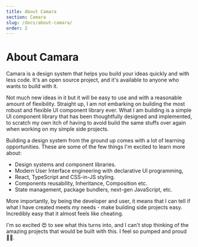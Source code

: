 ```yaml
---
title: About Camara
section: Camara
slug: /docs/about-camara/
order: 2
---
```


# About Camara

Camara is a design system that helps you build your ideas quickly and with less code. It's an open source project, and it's available to anyone who wants to build with it.

Not much new ideas in it but it will be easy to use and with a reasonable amount of flexibility. Straight up, I am not embarking on building the most robust and flexible UI component library ever. What I am building is a simple UI component library that has been thoughtfully designed and implemented, to scratch my own itch of having to avoid build the same stuffs over again when working on my simple side projects.

Building a design system from the ground up comes with a lot of learning opportunities. These are some of the few things I'm excited to learn more about:

- Design systems and component libraries.
- Modern User Interface engineering with declarative UI programming,
- React, TypeScript and CSS-in-JS styling.
- Components reusability, Inheritance, Composition etc.
- State management, package bundlers, next-gen JavaScript, etc.

More importantly, by being the developer and user, it means that I can tell if what I have created meets my needs - make building side projects easy. Incredibly easy that it almost feels like cheating.

I'm so excited 😍 to see what this turns into, and I can't stop thinking of the amazing projects that would be built with this. I feel so pumped and proud 💪🏾.
